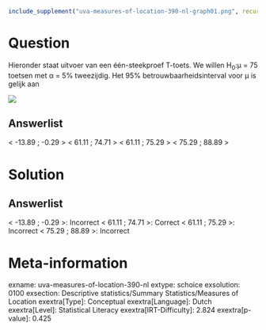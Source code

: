 ```r
include_supplement("uva-measures-of-location-390-nl-graph01.png", recursive = TRUE)
```

Question
========

Hieronder staat uitvoer van een één-steekproef T-toets. We willen H~0~:μ
= 75 toetsen met α = 5% tweezijdig. Het 95% betrouwbaarheidsinterval
voor μ is gelijk aan

![](uva-measures-of-location-390-nl-graph01.png)

Answerlist
----------

< -13.89 ; -0.29 >
< 61.11 ; 74.71 >
< 61.11 ; 75.29 >
< 75.29 ; 88.89 >

Solution
========

Answerlist
----------

< -13.89 ; -0.29 >: Incorrect
< 61.11 ; 74.71 >: Correct
< 61.11 ; 75.29 >: Incorrect
< 75.29 ; 88.89 >: Incorrect

Meta-information
================
exname: uva-measures-of-location-390-nl
extype: schoice
exsolution: 0100
exsection: Descriptive statistics/Summary Statistics/Measures of Location
exextra[Type]: Conceptual
exextra[Language]: Dutch
exextra[Level]: Statistical Literacy
exextra[IRT-Difficulty]: 2.824
exextra[p-value]: 0.425
